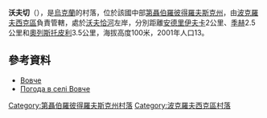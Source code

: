 {{coord|47|56|43|N|36|23|24|E|scale:30000_region:UA|display=title}}

'''沃夫切'''（{{lang-uk|Вовче}}），是[[烏克蘭|烏克蘭]]的村落，位於該國中部[[第聶伯羅彼得羅夫斯克州|第聶伯羅彼得羅夫斯克州]]，由[[波克羅夫西克區|波克羅夫西克區]]負責管轄，處於[[沃夫恰河|沃夫恰河]]左岸，分別距離[[安德里伊夫卡_(波克羅夫西克區)|安德里伊夫卡]]2公里、[[季赫_(波克羅夫西克區)|季赫]]2.5公里和[[奧列斯托皮利|奧列斯托皮利]]3.5公里，海拔高度100米，2001年人口13。

==參考資料==
*[http://gska2.rada.gov.ua/pls/z7502/A005?rdat1=29.01.2010&rf7571=6115 Вовче]{{dead link|date=2018年3月 |bot=InternetArchiveBot |fix-attempted=yes }}
*[http://weather.in.ua/ua/dnepropetrovskaja/4216 Погода в селі Вовче] {{Wayback|url=http://weather.in.ua/ua/dnepropetrovskaja/4216 |date=20160607091214 }}

{{DEFAULTSORT:Вовче}}
[[Category:第聶伯羅彼得羅夫斯克州村落|Category:第聶伯羅彼得羅夫斯克州村落]]
[[Category:波克羅夫西克區村落|Category:波克羅夫西克區村落]]


{{Dnipropetrovsk-geo-stub}}